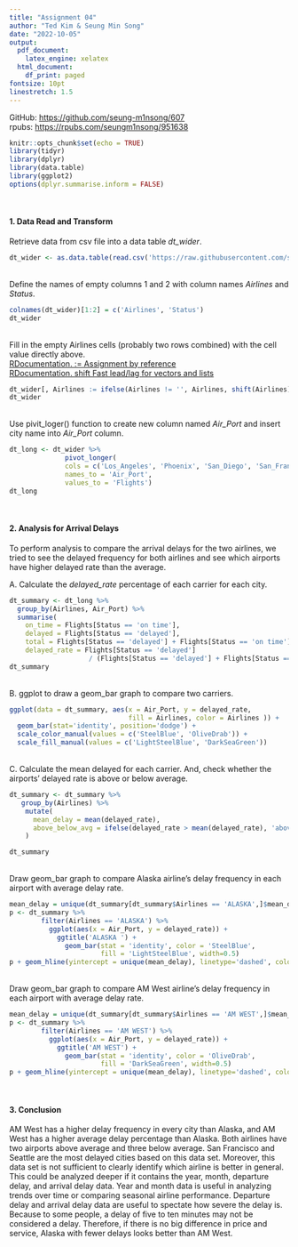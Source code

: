---
title: "Assignment 04"
author: "Ted Kim & Seung Min Song"
date: "2022-10-05"
output:
  pdf_document: 
    latex_engine: xelatex
  html_document:
    df_print: paged
fontsize: 10pt
linestretch: 1.5
---
GitHub: <https://github.com/seung-m1nsong/607>\
rpubs: <https://rpubs.com/seungm1nsong/951638>
```{r setup, include=FALSE}
knitr::opts_chunk$set(echo = TRUE)
library(tidyr)
library(dplyr)
library(data.table)
library(ggplot2)
options(dplyr.summarise.inform = FALSE)
```
\

#### 1. Data Read and Transform\
Retrieve data from csv file into a data table *dt_wider*. 
```{r}
dt_wider <- as.data.table(read.csv('https://raw.githubusercontent.com/seung-m1nsong/607/main/homework4/data.csv'))
```
\
Define the names of empty columns 1 and 2 with column names *Airlines* and *Status*.
```{r}
colnames(dt_wider)[1:2] = c('Airlines', 'Status')
dt_wider
```
\
Fill in the empty Airlines cells (probably two rows combined) with the cell value directly above.\
[RDocumentation. := Assignment by reference](https://www.rdocumentation.org/packages/data.table/versions/1.14.2/topics/%3A%3D)\
[RDocumentation. shift Fast lead/lag for vectors and lists](https://www.rdocumentation.org/packages/data.table/versions/1.14.2/topics/shift)
```{r}
dt_wider[, Airlines := ifelse(Airlines != '', Airlines, shift(Airlines))]
dt_wider
```
\
Use pivit_loger() function to create new column named *Air_Port* and insert city name into *Air_Port* column. 
```{r}
dt_long <- dt_wider %>%
              pivot_longer(
              cols = c('Los_Angeles', 'Phoenix', 'San_Diego', 'San_Francisco', 'Seattle'), 
              names_to = 'Air_Port',
              values_to = 'Flights')
dt_long
```
\

#### 2. Analysis for Arrival Delays\
To perform analysis to compare the arrival delays for the two airlines, we tried to see the delayed frequency for both airlines and see which airports have higher delayed rate than the average.\

A. Calculate the *delayed_rate* percentage of each carrier for each city.
```{r delayedrate-data, echo=TRUE}
dt_summary <- dt_long %>%
  group_by(Airlines, Air_Port) %>%
  summarise(
    on_time = Flights[Status == 'on time'],
    delayed = Flights[Status == 'delayed'],
    total = Flights[Status == 'delayed'] + Flights[Status == 'on time'],
    delayed_rate = Flights[Status == 'delayed'] 
                    / (Flights[Status == 'delayed'] + Flights[Status == 'on time']))
dt_summary
```
\
B. ggplot to draw a geom_bar graph to compare two carriers.
```{r delpayedrateggplot-data, echo=TRUE}
ggplot(data = dt_summary, aes(x = Air_Port, y = delayed_rate, 
                              fill = Airlines, color = Airlines )) + 
  geom_bar(stat='identity', position='dodge') +
  scale_color_manual(values = c('SteelBlue', 'OliveDrab')) + 
  scale_fill_manual(values = c('LightSteelBlue', 'DarkSeaGreen'))  
```
\
C. Calculate the mean delayed for each carrier. And, check whether the airports' delayed rate is above or below average.
```{r meandelay-data, echo=TRUE}
dt_summary <- dt_summary %>%
   group_by(Airlines) %>%
    mutate(
      mean_delay = mean(delayed_rate),
      above_below_avg = ifelse(delayed_rate > mean(delayed_rate), 'above', 'below')
    )

dt_summary
```
\
Draw geom_bar graph to compare Alaska airline's delay frequency in each airport with average delay rate.
```{r}
mean_delay = unique(dt_summary[dt_summary$Airlines == 'ALASKA',]$mean_delay)
p <- dt_summary %>%
        filter(Airlines == 'ALASKA') %>%
          ggplot(aes(x = Air_Port, y = delayed_rate)) + 
            ggtitle('ALASKA ') +
              geom_bar(stat = 'identity', color = 'SteelBlue', 
                       fill = 'LightSteelBlue', width=0.5)
p + geom_hline(yintercept = unique(mean_delay), linetype='dashed', color = 'IndianRed')
```
\
Draw geom_bar graph to compare AM West airline's delay frequency in each airport with average delay rate.
```{r}
mean_delay = unique(dt_summary[dt_summary$Airlines == 'AM WEST',]$mean_delay)
p <- dt_summary %>%
        filter(Airlines == 'AM WEST') %>%
          ggplot(aes(x = Air_Port, y = delayed_rate)) + 
            ggtitle('AM WEST') +
              geom_bar(stat = 'identity', color = 'OliveDrab', 
                       fill = 'DarkSeaGreen', width=0.5)
p + geom_hline(yintercept = unique(mean_delay), linetype='dashed', color = 'IndianRed')
```
\

#### 3. Conclusion\
AM West has a higher delay frequency in every city than Alaska, and AM West has a higher average delay percentage than Alaska. Both airlines have two airports above average and three below average. San Francisco and Seattle are the most delayed cities based on this data set. Moreover, this data set is not sufficient to clearly identify which airline is better in general. This could be analyzed deeper if it contains the year, month, departure delay, and arrival delay data. Year and month data is useful in analyzing trends over time or comparing seasonal airline performance. Departure delay and arrival delay data are useful to spectate how severe the delay is. Because to some people, a delay of five to ten minutes may not be considered a delay. Therefore, if there is no big difference in price and service, Alaska with fewer delays looks better than AM West.



